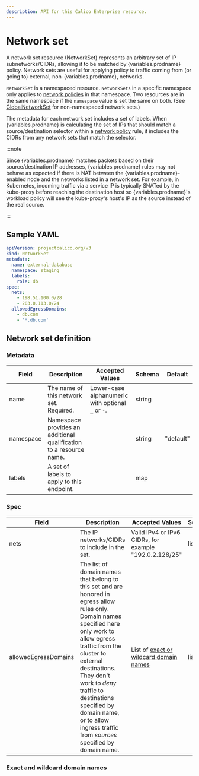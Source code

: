 ```yaml
---
description: API for this Calico Enterprise resource.
---
```


# Network set


A network set resource (NetworkSet) represents an arbitrary set of IP subnetworks/CIDRs,
allowing it to be matched by {variables.prodname} policy. Network sets are useful for applying policy to traffic
coming from (or going to) external, non-{variables.prodname}, networks.

`NetworkSet` is a namespaced resource. `NetworkSets` in a specific namespace
only applies to [network policies](networkpolicy.mdx)
in that namespace. Two resources are in the same namespace if the `namespace`
value is set the same on both. (See [GlobalNetworkSet](globalnetworkset.mdx) for non-namespaced network sets.)

The metadata for each network set includes a set of labels. When {variables.prodname} is calculating the set of
IPs that should match a source/destination selector within a
[network policy](networkpolicy.mdx) rule, it includes
the CIDRs from any network sets that match the selector.

:::note

Since {variables.prodname} matches packets based on their source/destination IP addresses,
{variables.prodname} rules may not behave as expected if there is NAT between the {variables.prodname}-enabled node and the
networks listed in a network set. For example, in Kubernetes, incoming traffic via a service IP is
typically SNATed by the kube-proxy before reaching the destination host so {variables.prodname}'s workload
policy will see the kube-proxy's host's IP as the source instead of the real source.

:::

## Sample YAML

```yaml
apiVersion: projectcalico.org/v3
kind: NetworkSet
metadata:
  name: external-database
  namespace: staging
  labels:
    role: db
spec:
  nets:
    - 198.51.100.0/28
    - 203.0.113.0/24
  allowedEgressDomains:
    - db.com
    - '*.db.com'
```

## Network set definition

### Metadata

| Field     | Description                                                        | Accepted Values                                   | Schema | Default   |
| --------- | ------------------------------------------------------------------ | ------------------------------------------------- | ------ | --------- |
| name      | The name of this network set. Required.                            | Lower-case alphanumeric with optional `_` or `-`. | string |           |
| namespace | Namespace provides an additional qualification to a resource name. |                                                   | string | "default" |
| labels    | A set of labels to apply to this endpoint.                         |                                                   | map    |           |

### Spec

| Field                | Description                                                                                                                                                                                                                                                                                                                                            | Accepted Values                                                            | Schema | Default |
| -------------------- | ------------------------------------------------------------------------------------------------------------------------------------------------------------------------------------------------------------------------------------------------------------------------------------------------------------------------------------------------------ | -------------------------------------------------------------------------- | ------ | ------- |
| nets                 | The IP networks/CIDRs to include in the set.                                                                                                                                                                                                                                                                                                           | Valid IPv4 or IPv6 CIDRs, for example "192.0.2.128/25"                     | list   |         |
| allowedEgressDomains | The list of domain names that belong to this set and are honored in egress allow rules only. Domain names specified here only work to allow egress traffic from the cluster to external destinations. They don't work to _deny_ traffic to destinations specified by domain name, or to allow ingress traffic from _sources_ specified by domain name. | List of [exact or wildcard domain names](#exact-and-wildcard-domain-names) | list   |         |

### Exact and wildcard domain names

<DomainNames />

